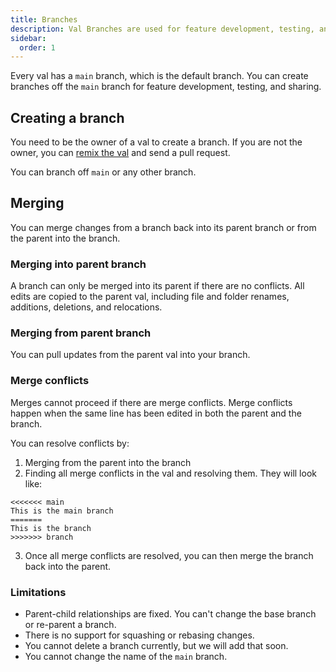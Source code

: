 ```yaml
---
title: Branches
description: Val Branches are used for feature development, testing, and sharing
sidebar:
  order: 1
---
```


Every val has a `main` branch, which is the default branch. You can create branches off the `main` branch for feature development, testing, and sharing.

## Creating a branch

You need to be the owner of a val to create a branch. If you are not the owner, you can [remix the val](../remixes) and send a pull request.

You can branch off `main` or any other branch.

## Merging

You can merge changes from a branch back into its parent branch or from the parent into the branch.

### Merging into parent branch

A branch can only be merged into its parent if there are no conflicts. All edits are copied to the parent val, including file and folder renames, additions, deletions, and relocations.

### Merging from parent branch

You can pull updates from the parent val into your branch.

### Merge conflicts

Merges cannot proceed if there are merge conflicts. Merge conflicts happen when the same line has been edited in both the parent and the branch.

You can resolve conflicts by:

1. Merging from the parent into the branch
2. Finding all merge conflicts in the val and resolving them. They will look like:

```
<<<<<<< main
This is the main branch
=======
This is the branch
>>>>>>> branch
```

3. Once all merge conflicts are resolved, you can then merge the branch back into the parent.

### Limitations

- Parent-child relationships are fixed. You can't change the base branch or re-parent a branch.
- There is no support for squashing or rebasing changes.
- You cannot delete a branch currently, but we will add that soon.
- You cannot change the name of the `main` branch.
